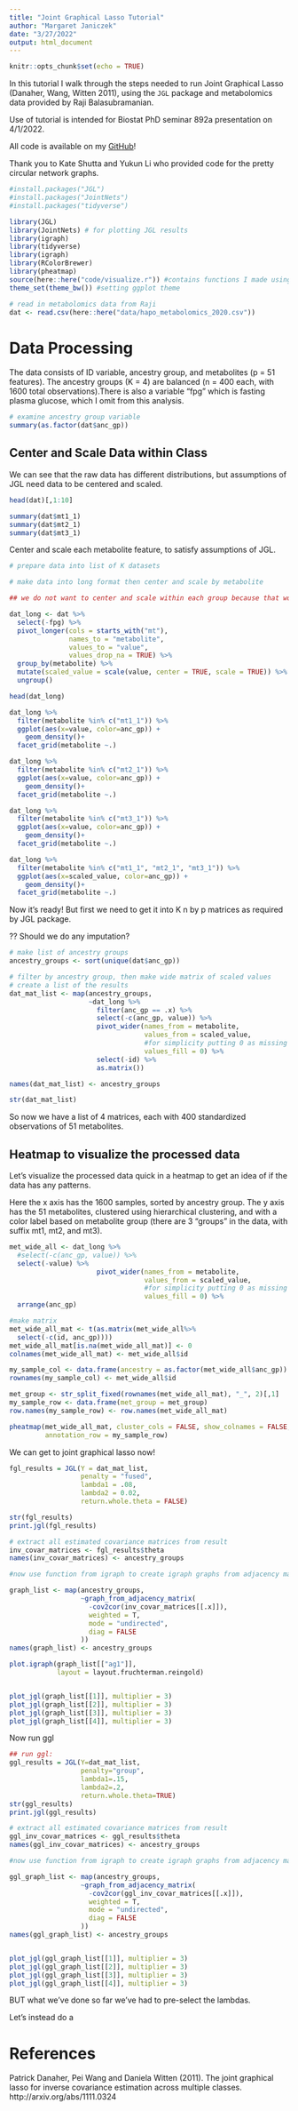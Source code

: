 ```yaml
---
title: "Joint Graphical Lasso Tutorial"
author: "Margaret Janiczek"
date: "3/27/2022"
output: html_document
---
```


```r
knitr::opts_chunk$set(echo = TRUE)
```

In this tutorial I walk through the steps needed to run Joint Graphical Lasso (Danaher, Wang, Witten 2011), using the `JGL` package and metabolomics data provided by Raji Balasubramanian. 

Use of tutorial is intended for Biostat PhD seminar 892a presentation on 4/1/2022. 

All code is available on my [GitHub](github.com/mljaniczek)!

Thank you to Kate Shutta and Yukun Li who provided code for the pretty circular network graphs. 

```r
#install.packages("JGL")
#install.packages("JointNets")
#install.packages("tidyverse")

library(JGL)
library(JointNets) # for plotting JGL results 
library(igraph)
library(tidyverse)
library(igraph)
library(RColorBrewer)
library(pheatmap)
source(here::here("code/visualize.r")) #contains functions I made using code from Kate and Yukun 
theme_set(theme_bw()) #setting ggplot theme 

# read in metabolomics data from Raji
dat <- read.csv(here::here("data/hapo_metabolomics_2020.csv"))
```

# Data Processing

The data consists of ID variable, ancestry group, and metabolites (p = 51 features). The ancestry groups (K = 4) are balanced (n = 400 each, with 1600 total observations).There is also a variable "fpg" which is fasting plasma glucose, which I omit from this analysis. 

```r
# examine ancestry group variable
summary(as.factor(dat$anc_gp))
```

## Center and Scale Data within Class

We can see that the raw data has different distributions, but assumptions of JGL need data to be centered and scaled. 

```r
head(dat)[,1:10]

summary(dat$mt1_1)
summary(dat$mt2_1)
summary(dat$mt3_1)

```

Center and scale each metabolite feature, to satisfy assumptions of JGL. 


```r

# prepare data into list of K datasets

# make data into long format then center and scale by metabolite

## we do not want to center and scale within each group because that would remove any signal we see, right? 

dat_long <- dat %>%
  select(-fpg) %>%
  pivot_longer(cols = starts_with("mt"),
               names_to = "metabolite",
               values_to = "value",
               values_drop_na = TRUE) %>%
  group_by(metabolite) %>%
  mutate(scaled_value = scale(value, center = TRUE, scale = TRUE)) %>%
  ungroup()

head(dat_long)
```


```r

dat_long %>% 
  filter(metabolite %in% c("mt1_1")) %>%
  ggplot(aes(x=value, color=anc_gp)) +
    geom_density()+
  facet_grid(metabolite ~.)

dat_long %>% 
  filter(metabolite %in% c("mt2_1")) %>%
  ggplot(aes(x=value, color=anc_gp)) +
    geom_density()+
  facet_grid(metabolite ~.)

dat_long %>% 
  filter(metabolite %in% c("mt3_1")) %>%
  ggplot(aes(x=value, color=anc_gp)) +
    geom_density()+
  facet_grid(metabolite ~.)

dat_long %>% 
  filter(metabolite %in% c("mt1_1", "mt2_1", "mt3_1")) %>%
  ggplot(aes(x=scaled_value, color=anc_gp)) +
    geom_density()+
  facet_grid(metabolite ~.)

```

Now it's ready! But first we need to get it into K n by p matrices as required by JGL package. 

?? Should we do any imputation?

```r
# make list of ancestry groups
ancestry_groups <- sort(unique(dat$anc_gp))

# filter by ancestry group, then make wide matrix of scaled values
# create a list of the results
dat_mat_list <- map(ancestry_groups,
                    ~dat_long %>%
                      filter(anc_gp == .x) %>%
                      select(-c(anc_gp, value)) %>%
                      pivot_wider(names_from = metabolite, 
                                  values_from = scaled_value,
                                  #for simplicity putting 0 as missing values. Normally should do imputation.
                                  values_fill = 0) %>%
                      select(-id) %>%
                      as.matrix())

names(dat_mat_list) <- ancestry_groups

str(dat_mat_list)
```

So now we have a list of 4 matrices, each with 400 standardized observations of 51 metabolites. 

## Heatmap to visualize the processed data

Let's visualize the processed data quick in a heatmap to get an idea of if the data has any patterns. 

Here the x axis has the 1600 samples, sorted by ancestry group. 
The y axis has the 51 metabolites, clustered using hierarchical clustering, and with a color label based on metabolite group (there are 3 "groups" in the data, with suffix mt1, mt2, and mt3). 

```r
met_wide_all <- dat_long %>% 
  #select(-c(anc_gp, value)) %>%
  select(-value) %>%
                      pivot_wider(names_from = metabolite, 
                                  values_from = scaled_value,
                                  #for simplicity putting 0 as missing values. Normally should do imputation.
                                  values_fill = 0) %>%
  arrange(anc_gp)

#make matrix
met_wide_all_mat <- t(as.matrix(met_wide_all%>%
  select(-c(id, anc_gp))))
met_wide_all_mat[is.na(met_wide_all_mat)] <- 0
colnames(met_wide_all_mat) <- met_wide_all$id

my_sample_col <- data.frame(ancestry = as.factor(met_wide_all$anc_gp))
rownames(my_sample_col) <- met_wide_all$id

met_group <- str_split_fixed(rownames(met_wide_all_mat), "_", 2)[,1]
my_sample_row <- data.frame(met_group = met_group)
row.names(my_sample_row) <- row.names(met_wide_all_mat)

pheatmap(met_wide_all_mat, cluster_cols = FALSE, show_colnames = FALSE, show_rownames = TRUE, annotation_col = my_sample_col,
         annotation_row = my_sample_row)
```


We can get to joint graphical lasso now! 

```r
fgl_results = JGL(Y = dat_mat_list,
                  penalty = "fused",
                  lambda1 = .08,
                  lambda2 = 0.02,
                  return.whole.theta = FALSE)

str(fgl_results)
print.jgl(fgl_results)
```


```r
# extract all estimated covariance matrices from result
inv_covar_matrices <- fgl_results$theta
names(inv_covar_matrices) <- ancestry_groups

#now use function from igraph to create igraph graphs from adjacency matrices

graph_list <- map(ancestry_groups,
                  ~graph_from_adjacency_matrix(
                    -cov2cor(inv_covar_matrices[[.x]]),
                    weighted = T,
                    mode = "undirected",
                    diag = FALSE
                  ))
names(graph_list) <- ancestry_groups

plot.igraph(graph_list[["ag1"]],
            layout = layout.fruchterman.reingold)


plot_jgl(graph_list[[1]], multiplier = 3)
plot_jgl(graph_list[[2]], multiplier = 3)
plot_jgl(graph_list[[3]], multiplier = 3)
plot_jgl(graph_list[[4]], multiplier = 3)


```

Now run ggl 

```r
## run ggl:
ggl_results = JGL(Y=dat_mat_list,
                  penalty="group",
                  lambda1=.15,
                  lambda2=.2,
                  return.whole.theta=TRUE)
str(ggl_results)
print.jgl(ggl_results)

# extract all estimated covariance matrices from result
ggl_inv_covar_matrices <- ggl_results$theta
names(ggl_inv_covar_matrices) <- ancestry_groups

#now use function from igraph to create igraph graphs from adjacency matrices

ggl_graph_list <- map(ancestry_groups,
                  ~graph_from_adjacency_matrix(
                    -cov2cor(ggl_inv_covar_matrices[[.x]]),
                    weighted = T,
                    mode = "undirected",
                    diag = FALSE
                  ))
names(ggl_graph_list) <- ancestry_groups


plot_jgl(ggl_graph_list[[1]], multiplier = 3)
plot_jgl(ggl_graph_list[[2]], multiplier = 3)
plot_jgl(ggl_graph_list[[3]], multiplier = 3)
plot_jgl(ggl_graph_list[[4]], multiplier = 3)


```

BUT what we've done so far we've had to pre-select the lambdas. 

Let's instead do a 


# References

Patrick Danaher, Pei Wang and Daniela Witten (2011). The joint graphical lasso for inverse covariance estimation across multiple classes. http://arxiv.org/abs/1111.0324



